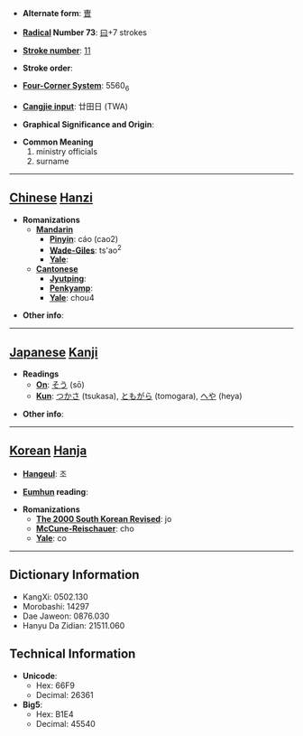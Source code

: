 * '''Alternate form''': [[曺]]

* '''[[Wiktionary:Chinese radical index| Radical]] Number 73''': [[Wiktionary:Chinese radical index 曰|曰]]+7 strokes

* '''[[Wiktionary:Chinese total strokes index|Stroke number]]''': [[Wiktionary:Chinese total strokes index 11|11]]

* '''Stroke order''': 

* '''[[Wiktionary:Chinese four corner index|Four-Corner System]]''': 5560<sub>6</sub>

* '''[[Wiktionary:Chinese Cangjie index|Cangjie input]]''': 廿田日 (TWA)

* '''Graphical Significance and Origin''': 

* '''Common Meaning'''
*#ministry officials
*# surname


----

== [[Chinese]] [[Hanzi]] ==

* '''Romanizations'''
** '''[[Mandarin]]'''
*** '''[[Pinyin]]''': cáo (cao2)
*** '''[[Wade-Giles]]''': ts'ao<sup>2</sup>
*** '''[[Yale]]''': 
** '''[[Cantonese]]'''
*** '''[[Jyutping]]''':
*** '''[[Penkyamp]]''': 
*** '''[[Yale]]''': chou4

* '''Other info''': 

----

== [[Japanese]] [[Kanji]] ==

* '''Readings'''
** '''[[On]]''': [[そう]] (sō)
** '''[[Kun]]''': [[つかさ]] (tsukasa), [[ともがら]] (tomogara), [[へや]] (heya)

* '''Other info''':  

----

== [[Korean]] [[Hanja]] ==

* '''[[Hangeul]]''': 조

* '''[[Eumhun]] reading''': 

* '''Romanizations'''
** '''[[The 2000 South Korean Revised Romanization|The 2000 South Korean Revised]]''': jo
** '''[[McCune-Reischauer]]''': cho
** '''[[Yale]]''': co

----

== Dictionary Information ==

* KangXi: 0502.130
* Morobashi: 14297
* Dae Jaweon: 0876.030
* Hanyu Da Zidian: 21511.060

== Technical Information ==

* '''Unicode''':
** Hex: 66F9
** Decimal: 26361
* '''Big5''':
** Hex: B1E4
** Decimal: 45540